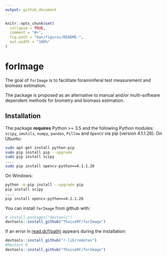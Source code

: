 ---
output: github_document
---

<!-- README.md is generated from README.Rmd. Please edit that file -->

```{r setup, include = FALSE}
knitr::opts_chunk$set(
  collapse = TRUE,
  comment = "#>",
  fig.path = "man/figures/README-",
  out.width = "100%"
)
```
# forImage

The goal of `forImage` is to facilitate foraminiferal test measurement and biomass estimation.

The package is proposed as an alternative to manual and/or multi-software dependent methods for biometry and biomass estimation. 

## Installation

The package **requires** Python >= 3.5 and the following Python modules: `scipy`, `imutils`, `numpy`, `pandas`, `Pillow` and `OpenCV` via pip (version 4.1.1.26). On Ubuntu:

```{bash pip, eval=FALSE}
sudo apt-get install python-pip
sudo pip install pip --upgrade
sudo pip install scipy
....
sudo pip install opencv-python==4.1.1.26
```

On Windows:
```{bash pip2, eval=FALSE}
python -m pip install --upgrade pip
pip install scipy
....
pip install opencv-python==4.1.1.26
```

You can install `forImage` from github with:

```{r installation, eval = FALSE}
# install.packages("devtools")
devtools::install_github("ThaiseRF/forImage")
```

If an error in [read.dcf(path)](https://github.com/r-lib/devtools/issues/1978#issuecomment-460685615) appears during the installation: 


```{r installation2, eval = FALSE}
devtools::install_github("r-lib/remotes")
#Restart R
devtools::install_github("ThaiseRF/forImage")
```

